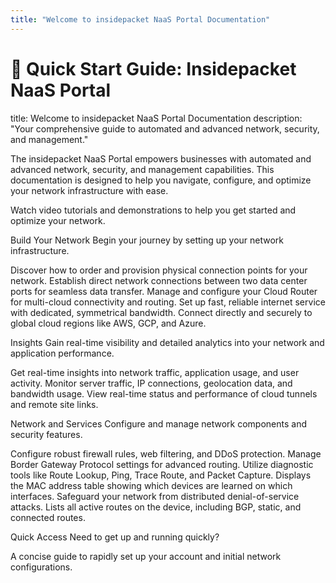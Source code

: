 ```yaml
---
title: "Welcome to insidepacket NaaS Portal Documentation"
---
```


# 🚀 Quick Start Guide: Insidepacket NaaS Portal

title: Welcome to insidepacket NaaS Portal Documentation
description: "Your comprehensive guide to automated and advanced network, security, and management."

The insidepacket NaaS Portal empowers businesses with automated and advanced network, security, and management capabilities. This documentation is designed to help you navigate, configure, and optimize your network infrastructure with ease.

<CardGroup cols={1}>
  <Card title="Video Resources" icon="play-circle" href="/docs/video-resources">
    Watch video tutorials and demonstrations to help you get started and optimize your network.
  </Card>
</CardGroup>

Build Your Network
Begin your journey by setting up your network infrastructure.

<CardGroup cols={2}>
  <Card title="Ordering and Setting Up Network Ports" icon="network-wired" href="/docs/build-your-network/ordering-ports">
    Discover how to order and provision physical connection points for your network.
  </Card>
  <Card title="L2 Connectivity (DC-to-DC connection)" icon="plug" href="/docs/build-your-network/l2-connectivity">
    Establish direct network connections between two data center ports for seamless data transfer.
  </Card>
  <Card title="Cloud Router" icon="cloud-arrow-right" href="/docs/build-your-network/cloud-router">
    Manage and configure your Cloud Router for multi-cloud connectivity and routing.
  </Card>
  <Card title="Dedicated Internet Access (DIA)" icon="globe" href="/docs/build-your-network/dia">
    Set up fast, reliable internet service with dedicated, symmetrical bandwidth.
  </Card>
  <Card title="Cloud Connectivity (AWS, GCP, Azure)" icon="cloud" href="/docs/build-your-network/cloud-connectivity">
    Connect directly and securely to global cloud regions like AWS, GCP, and Azure.
  </Card>
</CardGroup>

Insights
Gain real-time visibility and detailed analytics into your network and application performance.

<CardGroup cols={2}>
  <Card title="Application Observability Dashboard" icon="chart-pie" href="/docs/insights/application-observability">
    Get real-time insights into network traffic, application usage, and user activity.
  </Card>
  <Card title="Network Observability Dashboard" icon="chart-line" href="/docs/insights/network-observability">
    Monitor server traffic, IP connections, geolocation data, and bandwidth usage.
  </Card>
  <Card title="Network, Cloud, and Connection Dashboard" icon="server" href="/docs/insights/network-cloud-connection">
    View real-time status and performance of cloud tunnels and remote site links.
  </Card>
</CardGroup>

Network and Services
Configure and manage network components and security features.

<CardGroup cols={2}>
  <Card title="Firewall & Security" icon="shield-halved" href="/docs/network-services/firewall-security">
    Configure robust firewall rules, web filtering, and DDoS protection.
  </Card>
  <Card title="BGP" icon="diagram-project" href="/docs/network-services/bgp">
    Manage Border Gateway Protocol settings for advanced routing.
  </Card>
  <Card title="Looking Glass" icon="magnifying-glass" href="/docs/network-services/looking-glass">
    Utilize diagnostic tools like Route Lookup, Ping, Trace Route, and Packet Capture.
  </Card>
  <Card title="MAC Address Table" icon="ethernet" href="/docs/network-services/mac-address-table">
    Displays the MAC address table showing which devices are learned on which interfaces.
  </Card>
  <Card title="DDoS Protection" icon="shield-virus" href="/docs/network-services/ddos-protection">
    Safeguard your network from distributed denial-of-service attacks.
  </Card>
  <Card title="Routing Table" icon="route" href="/docs/network-services/routing-table">
    Lists all active routes on the device, including BGP, static, and connected routes.
  </Card>
</CardGroup>

Quick Access
Need to get up and running quickly?

<CardGroup cols={1}>
  <Card title="Quick Start Guide" icon="rocket" href="/docs/quickstart">
    A concise guide to rapidly set up your account and initial network configurations.
  </Card>
</CardGroup>